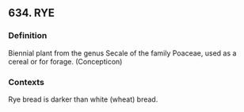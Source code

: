 ## 634. RYE
### Definition
Biennial plant from the genus Secale of the family Poaceae, used as a cereal or for forage. (Concepticon)

### Contexts
Rye bread is darker than white (wheat) bread.

